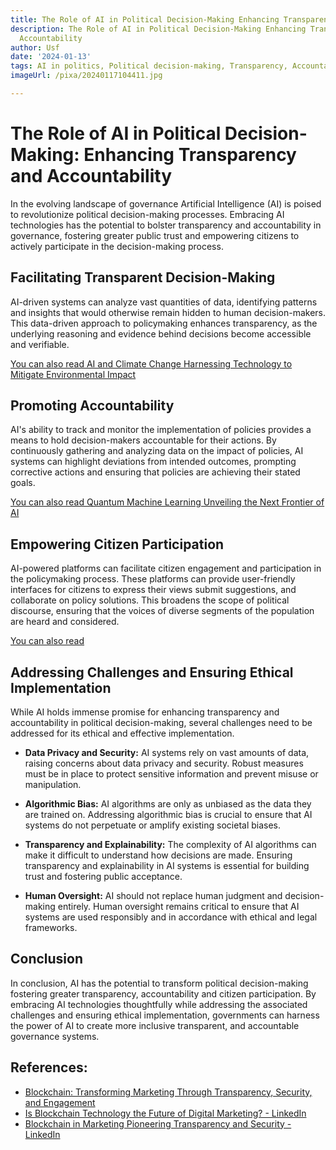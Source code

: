 ```yaml
---
title: The Role of AI in Political Decision-Making Enhancing Transparency and Accountability
description: The Role of AI in Political Decision-Making Enhancing Transparency and
  Accountability
author: Usf
date: '2024-01-13'
tags: AI in politics, Political decision-making, Transparency, Accountability, Governance
imageUrl: /pixa/20240117104411.jpg

---
```

# The  Role of AI in Political Decision-Making: Enhancing Transparency  and Accountability

In the  evolving landscape of  governance Artificial Intelligence  (AI) is poised to revolutionize political  decision-making processes. Embracing AI technologies has the potential to bolster transparency and accountability  in  governance, fostering greater public trust and empowering citizens  to actively participate in the  decision-making process.

## Facilitating Transparent Decision-Making

AI-driven systems can analyze vast quantities of data, identifying patterns and insights that would otherwise remain hidden to human decision-makers. This data-driven approach to  policymaking enhances transparency, as the underlying reasoning and evidence behind decisions become  accessible and verifiable.

[You can also read AI  and Climate Change  Harnessing  Technology to Mitigate Environmental Impact](AI%20and%20Climate%20Change%20Harnessing%20Technology%20to%20Mitigate%20Environmental%20Impact)


## Promoting Accountability

AI's ability  to track and monitor the implementation of policies provides  a means to hold decision-makers accountable for their  actions. By continuously gathering  and analyzing data on the impact of policies, AI systems can highlight deviations from intended outcomes, prompting corrective actions and ensuring that policies are achieving  their stated goals.

[You can also read Quantum Machine Learning Unveiling the Next Frontier of  AI](Quantum%20Machine%20Learning%20Unveiling%20the%20Next%20Frontier%20of%20AI)


## Empowering Citizen Participation

AI-powered platforms can facilitate citizen engagement and participation in the policymaking process.  These platforms can provide user-friendly interfaces for citizens  to express their views  submit suggestions, and collaborate on policy solutions. This broadens the scope of political discourse, ensuring that  the voices of diverse  segments of the population are heard and considered.

[You can also read ]()


## Addressing Challenges and  Ensuring Ethical Implementation

While AI holds immense promise for enhancing transparency and accountability in  political decision-making, several challenges need to be addressed for its ethical and effective implementation.

- **Data Privacy and Security:** AI systems  rely on vast amounts of data, raising concerns about data privacy and  security. Robust measures must be in place  to protect sensitive information and prevent misuse or manipulation.

- **Algorithmic Bias:** AI algorithms are only as unbiased as the data they are trained on. Addressing algorithmic bias is  crucial to ensure that AI systems do not perpetuate or amplify existing societal biases.

- **Transparency  and Explainability:** The complexity of AI algorithms can make it difficult to understand how decisions  are made. Ensuring transparency and  explainability in AI systems  is essential for building  trust and fostering public  acceptance.

- **Human Oversight:** AI should not replace human judgment and decision-making entirely. Human oversight remains critical to ensure that AI systems are used responsibly and in accordance with ethical  and legal frameworks.

## Conclusion

In conclusion, AI has the potential  to transform political  decision-making fostering greater transparency, accountability and citizen participation. By embracing AI technologies thoughtfully while addressing the associated challenges and ensuring  ethical implementation, governments can harness the power of AI to  create more inclusive transparent, and accountable governance systems.

## References:
- [Blockchain: Transforming Marketing Through Transparency, Security, and Engagement](https://blog.adrianalacyconsulting.com/blockchain-transforming-marketing-through-transparency-security-and-engagement/)
- [Is Blockchain Technology the Future of Digital Marketing? - LinkedIn](https://www.linkedin.com/pulse/blockchain-technology-future-digital-marketing-deuglo-ngfjf)
- [Blockchain in Marketing Pioneering Transparency and Security - LinkedIn](https://www.linkedin.com/pulse/blockchain-marketing-pioneering-transparency-security-sharad-koche-fllbf?trk=article-ssr-frontend-pulse_more-articles_related-content-card)
